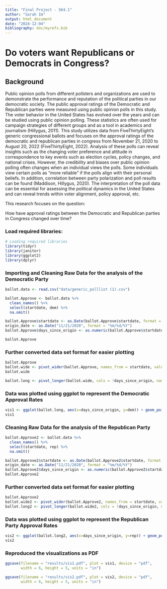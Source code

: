 ```yaml
---
title: "Final Project - SK4.1"
author: "Sarah Im" 
output: html_document
date: "2024-12-04"
bibliography: doc/myrefs.bib
---
```


# Do voters want Republicans or Democrats in Congress? 

## Background

Public opinion polls from different pollsters and organizations are used to demonstrate the performance and reputation of the political parties in our democratic society. 
The public approval ratings of the Democratic and Republican parties were measured using public opinion polls in this study. The voter behavior in the United States has evolved over the years and can be studied using public opinion polling. These statistics are often used for campaign strategies of different groups and as a tool in academics and journalism (Hillygus, 2011). This study utilizes data from FiveThirtyEight’s generic congressional ballots and focuses on the approval ratings of the democratic and republican parties in congress from November 21, 2020 to August 20, 2022 (FiveThirtyEight, 2022). Analysis of these polls can reveal insights such as the changing voter preference and attitude in correspondence to key events such as election cycles, policy changes, and national crises. However, the credibility and biases over public opinion polling often changes when an individual views the polls. Some individuals view certain polls as “more reliable” if the polls align with their personal beliefs. In addition, correlation between party polarization and poll results can be found (Maddison, Hillygus, 2020).  The interpretation of the poll data can be essential for assessing the political dynamics in the United States and can reveal trends within voter alignment, policy approval, etc. 

This research focuses on the question: 

How have approval ratings between the Democratic and Republican parties in Congress changed over time? 



### Load required libraries:

```r
# Loading required libraries
library(tidyr)
library(janitor)
library(ggplot2)
library(dplyr)
```


### Importing and Cleaning Raw Data for the analysis of the Democratic Party 
```r
ballot.data <- read.csv("data/generic_polllist (1).csv")

ballot.Approve <- ballot.data %>%
  clean_names() %>%
  select(startdate, dem) %>%
  na.omit()

ballot.Approve$startdate <- as.Date(ballot.Approve$startdate, format = "%m/%d/%Y")
origin_date <- as.Date("11/21/2020", format = "%m/%d/%Y")
ballot.Approve$days_since_origin <- as.numeric(ballot.Approve$startdate - origin_date)

ballot.Approve
```
### Further converted data set format for easier plotting 

```r
ballot.Approve
ballot.wide <- pivot_wider(ballot.Approve, names_from = startdate, values_from = dem, values_fn=mean) 
ballot.wide

ballot.long <- pivot_longer(ballot.wide, cols = !days_since_origin, names_to = "startdate", values_to = "dem")
```


### Data was plotted using ggplot to represent the Democratic Approval Rates

```r

vis1 <- ggplot(ballot.long, aes(x=days_since_origin, y=dem)) + geom_point(color = "blue", pch=19, alpha=0.5) + labs(x = "Days Since Origin of Polls (11/21/20)", y = "Approval Rating from Polls (%)", title = "Approval of Democratic Party in Congress Over Time") + theme_minimal() + theme(plot.title = element_text(hjust = 0.5)) + ylim(35,50)
vis1
```

### Cleaning Raw Data for the analysis of the Republican Party 

```r
ballot.Approve2 <- ballot.data %>%
  clean_names() %>%
  select(startdate, rep) %>%
  na.omit()

ballot.Approve2$startdate <- as.Date(ballot.Approve2$startdate, format = "%m/%d/%Y")
origin_date <- as.Date("11/21/2020", format = "%m/%d/%Y")
ballot.Approve2$days_since_origin <- as.numeric(ballot.Approve2$startdate - origin_date)
ballot.Approve2
```


### Further converted data set format for easier plotting 

```r
ballot.Approve2
ballot.wide2 <- pivot_wider(ballot.Approve2, names_from = startdate, values_from = rep, values_fn=mean) 
ballot.long2 <- pivot_longer(ballot.wide2, cols = !days_since_origin, names_to = "startdate", values_to = "rep") 
```

### Data was plotted using ggplot to represent the Republican Party Approval Rates

```r
vis2 <- ggplot(ballot.long2, aes(x=days_since_origin, y=rep)) + geom_point(color = "red", pch=19, alpha=0.5) + labs(x = "Days Since Origin of Polls (11/21/20)", y = "Approval Rating from Polls (%)", title = "Approval of Republican Party in Congress Over Time") + theme_minimal() + theme(plot.title = element_text(hjust = 0.5))
vis2
```

### Reproduced the visualizations as PDF

```r
ggsave(filename = "results/vis1.pdf", plot = vis1, device = "pdf", 
       width = 6, height = 5, units = "in")

ggsave(filename = "results/vis2.pdf", plot = vis2, device = "pdf", 
       width = 6, height = 5, units = "in")


```
